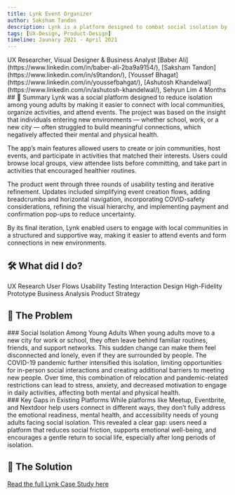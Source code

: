 ```yaml
---
title: Lynk Event Organizer
author: Saksham Tandon
description: Lynk is a platform designed to combat social isolation by connecting individuals with local activities and communities.
tags: [UX-Design, Product-Design]
timeline: Jaunary 2021 - April 2021
---
```

<CardGrid>
    <Note title ="My Roles">
        UX Researcher, Visual Designer & Business Analyst
    </Note>
    <Note title ="The Team">
        [Baber Ali](https://www.linkedin.com/in/baber-ali-2ba9a9154/), [Saksham Tandon](https://www.linkedin.com/in/s9tandon/), [Youssef Bhagat](https://www.linkedin.com/in/youssefbahgat/), [Ashutosh Khandelwal](https://www.linkedin.com/in/ashutosh-khandelwal/), Sehyun Lim
    </Note>
    <Note title ="Delivery Timeline">
        4 Months
    </Note>
</CardGrid>
<ImageViewer imageUrl="/images/lynk/lynk-hero-showcase.png" alt="Lynk - Hero"  className = "aspect-[21/9]"/>
## 📝 Summary
Lynk was a social platform designed to reduce isolation among young adults by making it easier to connect with local communities, organize activities, and attend events. The project was based on the insight that individuals entering new environments — whether school, work, or a new city — often struggled to build meaningful connections, which negatively affected their mental and physical health.

The app’s main features allowed users to create or join communities, host events, and participate in activities that matched their interests. Users could browse local groups, view attendee lists before committing, and take part in activities that encouraged healthier routines.

The product went through three rounds of usability testing and iterative refinement. Updates included simplifying event creation flows, adding breadcrumbs and horizontal navigation, incorporating COVID-safety considerations, refining the visual hierarchy, and implementing payment and confirmation pop-ups to reduce uncertainty.

By its final iteration, Lynk enabled users to engage with local communities in a structured and supportive way, making it easier to attend events and form connections in new environments.
## 🛠️ What did I do?
<Tag>UX Research</Tag>
<Tag>User Flows</Tag>
<Tag>Usability Testing</Tag>
<Tag>Interaction Design</Tag>
<Tag>High-Fidelity Prototype</Tag>
<Tag>Business Analysis</Tag>
<Tag>Product Strategy</Tag>

## 🧩 The Problem
<CardGrid className = "lg:!grid-cols-2 gap-16 prose-p:!mb-0 prose-headings:!mt-0">
  <div>
    ### Social Isolation Among Young Adults
      When young adults move to a new city for work or school, they often leave behind familiar routines, friends, and support networks. This sudden change can make them feel disconnected and lonely, even if they are surrounded by people. The COVID-19 pandemic further intensified this isolation, limiting opportunities for in-person social interactions and creating additional barriers to meeting new people. Over time, this combination of relocation and pandemic-related restrictions can lead to stress, anxiety, and decreased motivation to engage in daily activities, affecting both mental and physical health.
  </div>
<div>
  <CarouselView aspect = "aspect-auto h-full">
    <ImageViewer imageUrl="/images/lynk/target-audience-mood-board-1.jpg" alt ="Target Audience Mood Board"/>
    <ImageViewer imageUrl="/images/lynk/target-audience-mood-board-2.jpg" alt ="Target Audience Mood Board"/>
    <ImageViewer imageUrl="/images/lynk/target-audience-mood-board-3.jpg" alt ="Target Audience Mood Board"/>
  </CarouselView>
</div>
</CardGrid>
### Key Gaps in Existing Platforms
While platforms like Meetup, Eventbrite, and Nextdoor help users connect in different ways, they don’t fully address the emotional readiness, mental health, and accessibility needs of young adults facing social isolation. This revealed a clear gap: users need a platform that reduces social friction, supports emotional well-being, and encourages a gentle return to social life, especially after long periods of isolation.

## 🚀 The Solution
[Read the full Lynk Case Study here](/docs/recent-work/lynk/lynk-full)